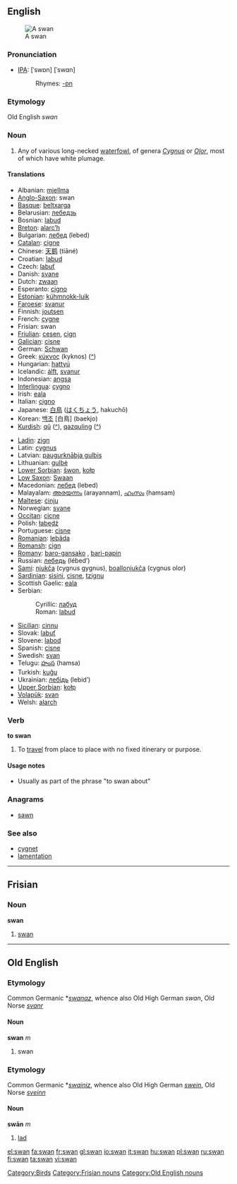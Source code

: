 ==English==
[[Image:Schwan1 db.jpg|thumb|A swan]]

===Pronunciation===
*[[w:IPA|IPA]]: {{UK}} [ˈswɒn] {{US}} [ˈswɑn]
*:Rhymes: [[Rhymes:English:-ɒn|-ɒn]]
===Etymology===
Old English ''swan''
===Noun===
{{en-noun}}
# Any of various long-necked [[waterfowl]], of genera ''[[Cygnus]]'' or ''[[Olor]]'', most of which have white plumage.

====Translations====
{{top}}
*Albanian: [[mjellma]]
*[[Anglo-Saxon]]: swan {{m}}
*[[Basque]]: [[beltxarga]]
*Belarusian: [[лебедзь]]
*Bosnian: [[labud]] {{m}}
*[[Breton]]: [[alarc’h]] {{m}}
*Bulgarian: [[лебед]] (lebed)
*[[Catalan]]: [[cigne]]
*Chinese: [[天鹅]] (tiāné)
*Croatian: [[labud]] {{m}}
*Czech: [[labuť]]
*Danish: [[svane]]
*Dutch: [[zwaan]] {{f}}
*Esperanto: [[cigno]]
*[[Estonian]]: [[kühmnokk-luik]]
*[[Faroese]]: [[svanur]]
*Finnish: [[joutsen]]
*French: [[cygne]] {{m}}
*Frisian: swan
*[[Friulian]]: [[cesen]], [[cign]]
*[[Galician]]: [[cisne]]
*German: [[Schwan]] {{m}}
*Greek: [[κύκνος]] (kyknos) ([[:el:κύκνος|^]])
*Hungarian: [[hattyú]]
*Icelandic: [[álft]], [[svanur]]
*Indonesian: [[angsa]]
*[[Interlingua]]: [[cygno]]
*Irish: [[eala]]
*Italian: [[cigno]] {{m}}
*Japanese: [[白鳥]] ([[はくちょう]], hakuchō)
*Korean: [[백조]] [白鳥] (baekjo)
*[[Kurdish]]: [[qû]] ([[:ku:qû|^]]), [[qazquling]] ([[:ku:qazquling|^]])
{{mid}}
*[[Ladin]]: [[zign]]
*Latin: [[cygnus]] {{m}}
*Latvian: [[paugurknābja gulbis]]
*Lithuanian: [[gulbė]]
*[[Lower Sorbian]]: [[šwon]], [[kołp]]
*[[Low Saxon]]: [[Swaan]] {{m}}
*Macedonian: [[лебед]] (lebed)
*Malayalam: [[അരയന്നം]] (arayannam), [[ഹംസം]] (hamsam)
*[[Maltese]]: [[ċinju]]
*Norwegian: [[svane]] {{m}}
*[[Occitan]]: [[cicne]]
*Polish: [[łabędź]] {{m}}
*Portuguese: [[cisne]] {{m}}
*[[Romanian]]: [[lebăda]]
*[[Romansh]]: [[cign]]
*[[Romany]]: [[baro-gansako]] {{m}}, [[bari-papin]] {{f}}
*Russian: [[лебедь]] (lébed’) {{m}}
*[[Sami]]: [[njukča]] (cygnus gygnus), [[boallonjukča]] (cygnus olor)
*[[Sardinian]]: [[sìsini]], [[cisne]], [[tzignu]]
*Scottish Gaelic: [[eala]]
*Serbian:
*:Cyrillic: [[лабуд]] {{m}}
*:Roman: [[labud]] {{m}}
*[[Sicilian]]: [[cinnu]]
*Slovak: [[labuť]]
*Slovene: [[labod]] {{m}}
*Spanish: [[cisne]] {{m}}
*Swedish: [[svan]]
*Telugu: [[హంస]] (hamsa)
*Turkish: [[kuğu]]
*Ukrainian: [[лебідь]] (lebid’)
*[[Upper Sorbian]]: [[kołp]]
*[[Volapük]]: [[svan]]
*Welsh: [[alarch]]
{{bottom}}

===Verb===
'''to swan'''

#{{UK}} To [[travel]] from place to place with no fixed itinerary or purpose.

====Usage notes====
*Usually as part of the phrase "to swan about"

===Anagrams===
*[[sawn]]

===See also===
*[[cygnet]]
*[[lamentation]]

[[Category:Birds]]

----

==Frisian==
===Noun===
'''swan'''

# [[swan]]

[[Category:Frisian nouns]]

----

==Old English==
===Etymology===
Common Germanic *''[[swanaz]]'', whence also Old High German ''swan'', Old Norse ''[[svanr]]''
====Noun====
'''swan''' ''m''

# swan

===Etymology===
Common Germanic *''[[swainiz]]'', whence also Old High German ''[[swein]]'', Old Norse ''[[sveinn]]''
====Noun====
'''swān''' ''m''

# [[lad]]

[[Category:Old English nouns]]

[[el:swan]]
[[fa:swan]]
[[fr:swan]]
[[gl:swan]]
[[io:swan]]
[[it:swan]]
[[hu:swan]]
[[pl:swan]]
[[ru:swan]]
[[fi:swan]]
[[ta:swan]]
[[vi:swan]]